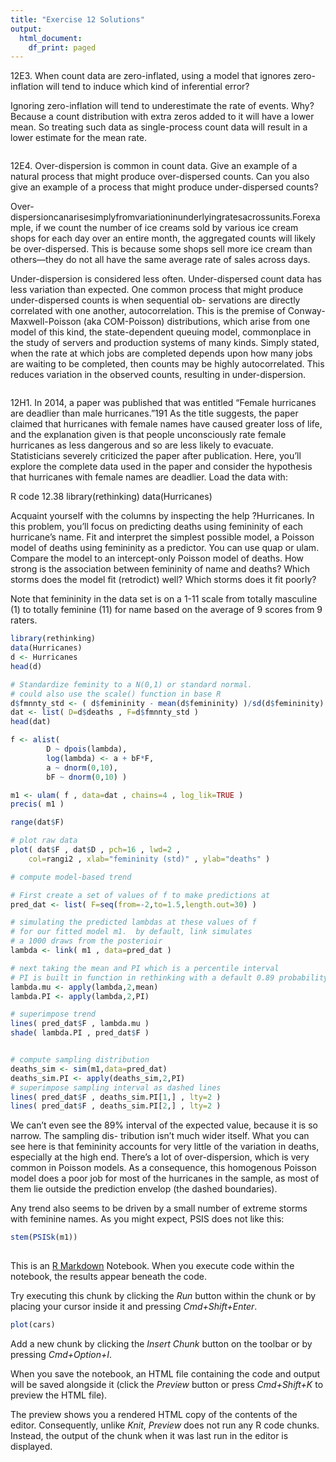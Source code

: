 ```yaml
---
title: "Exercise 12 Solutions"
output:
  html_document:
    df_print: paged
---
```



12E3.  When count data are zero-inflated, using a model that ignores zero-inflation will tend to induce which kind of inferential error?

Ignoring zero-inflation will tend to underestimate the rate of events. Why? Because a count distribution with extra zeros added to it will have a lower mean. So treating such data as single-process count data will result in a lower estimate for the mean rate.

```r

```

12E4.  Over-dispersion is common in count data. Give an example of a natural process that might produce over-dispersed counts. Can you also give an example of a process that might produce under-dispersed counts?


Over-dispersioncanarisesimplyfromvariationinunderlyingratesacrossunits.Forexample, if we count the number of ice creams sold by various ice cream shops for each day over an entire month, the aggregated counts will likely be over-dispersed. This is because some shops sell more ice cream than others—they do not all have the same average rate of sales across days.

Under-dispersion is considered less often. Under-dispersed count data has less variation than expected. One common process that might produce under-dispersed counts is when sequential ob- servations are directly correlated with one another, autocorrelation. This is the premise of Conway- Maxwell-Poisson (aka COM-Poisson) distributions, which arise from one model of this kind, the state-dependent queuing model, commonplace in the study of servers and production systems of many kinds. Simply stated, when the rate at which jobs are completed depends upon how many jobs are waiting to be completed, then counts may be highly autocorrelated. This reduces variation in the observed counts, resulting in under-dispersion.

```r

```

12H1.  In 2014, a paper was published that was entitled “Female hurricanes are deadlier than male hurricanes.”191 As the title suggests, the paper claimed that hurricanes with female names have caused greater loss of life, and the explanation given is that people unconsciously rate female hurricanes as less dangerous and so are less likely to evacuate. Statisticians severely criticized the paper after publication. Here, you’ll explore the complete data used in the paper and consider the hypothesis that hurricanes with female names are deadlier. Load the data with:

R code 12.38
library(rethinking)
data(Hurricanes)

Acquaint yourself with the columns by inspecting the help ?Hurricanes. In this problem, you’ll focus on predicting deaths using femininity of each hurricane’s name. Fit and interpret the simplest possible model, a Poisson model of deaths using femininity as a predictor. You can use quap or ulam. Compare the model to an intercept-only Poisson model of deaths. How strong is the association between femininity of name and deaths? Which storms does the model fit (retrodict) well? Which storms does it fit poorly?

Note that femininity in the data set is on a 1-11 scale from totally masculine (1) to totally feminine (11) for name based on the average of 9 scores from 9 raters.

```r
library(rethinking)
data(Hurricanes)
d <- Hurricanes
head(d)

# Standardize feminity to a N(0,1) or standard normal.
# could also use the scale() function in base R
d$fmnnty_std <- ( d$femininity - mean(d$femininity) )/sd(d$femininity)
dat <- list( D=d$deaths , F=d$fmnnty_std )
head(dat)

```


```r
f <- alist(
        D ~ dpois(lambda),
        log(lambda) <- a + bF*F,
        a ~ dnorm(0,10),
        bF ~ dnorm(0,10) )

m1 <- ulam( f , data=dat , chains=4 , log_lik=TRUE )
precis( m1 )
```
```r
range(dat$F)
```



```r
# plot raw data
plot( dat$F , dat$D , pch=16 , lwd=2 ,
    col=rangi2 , xlab="femininity (std)" , ylab="deaths" )

# compute model-based trend

# First create a set of values of f to make predictions at
pred_dat <- list( F=seq(from=-2,to=1.5,length.out=30) )

# simulating the predicted lambdas at these values of f
# for our fitted model m1.  by default, link simulates
# a 1000 draws from the posterioir
lambda <- link( m1 , data=pred_dat )

# next taking the mean and PI which is a percentile interval
# PI is built in function in rethinking with a default 0.89 probability interval
lambda.mu <- apply(lambda,2,mean)
lambda.PI <- apply(lambda,2,PI)

# superimpose trend
lines( pred_dat$F , lambda.mu )
shade( lambda.PI , pred_dat$F )


# compute sampling distribution
deaths_sim <- sim(m1,data=pred_dat)
deaths_sim.PI <- apply(deaths_sim,2,PI)
# superimpose sampling interval as dashed lines
lines( pred_dat$F , deaths_sim.PI[1,] , lty=2 )
lines( pred_dat$F , deaths_sim.PI[2,] , lty=2 )
```
We can’t even see the 89% interval of the expected value, because it is so narrow. The sampling dis- tribution isn’t much wider itself. What you can see here is that femininity accounts for very little of the variation in deaths, especially at the high end. There’s a lot of over-dispersion, which is very common in Poisson models. As a consequence, this homogenous Poisson model does a poor job for most of the hurricanes in the sample, as most of them lie outside the prediction envelop (the dashed boundaries).

Any trend also seems to be driven by a small number of extreme storms with feminine names. As you might expect, PSIS does not like this:

```r
stem(PSISk(m1))
 
```






This is an [R Markdown](http://rmarkdown.rstudio.com) Notebook. When you execute code within the notebook, the results appear beneath the code. 

Try executing this chunk by clicking the *Run* button within the chunk or by placing your cursor inside it and pressing *Cmd+Shift+Enter*. 

```r
plot(cars)
```

Add a new chunk by clicking the *Insert Chunk* button on the toolbar or by pressing *Cmd+Option+I*.

When you save the notebook, an HTML file containing the code and output will be saved alongside it (click the *Preview* button or press *Cmd+Shift+K* to preview the HTML file). 

The preview shows you a rendered HTML copy of the contents of the editor. Consequently, unlike *Knit*, *Preview* does not run any R code chunks. Instead, the output of the chunk when it was last run in the editor is displayed.

